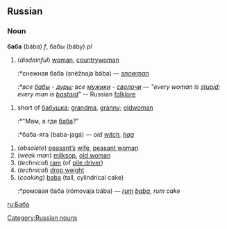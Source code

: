==Russian==
[[Category:Russian nouns]]
===Noun===
'''баба''' (bába) ''f'', бабы (báby) ''pl''

#(''disdainful'') [[woman]], [[countrywoman]]
#:*снежная баба (snéžnaja bába) — ''[[snowman]]''
#:*''все [[баба|бабы]] - [[дура|дуры]]; все [[мужик]]и - [[сволочь|сволочи]]'' — ''"every woman is [[stupid]]; every man is [[bastard]]"'' -- Russian [[folklore]]

#short of [[бабушка]]; [[grandma]], [[granny]]; [[oldwoman]]
#:*"Мам, а где [[баба]]?"
#:*баба-яга (baba-jagá) — ''old [[witch]], [[hag]]''

#(''obsolete'') [[peasant|peasant’s]] [[wife]], [[peasant woman]]
#(''weak man'') [[milksop]], [[old woman]]
#(''technical'') [[ram]] (of [[pile driver]])
#(''technical'') [[drop weight]]
#(''cooking'') [[baba]] (tall, cylindrical cake)
#:*ромовая баба (rómovaja bába) — ''[[rum]] [[baba]], rum cake''

[[ru:Баба]]